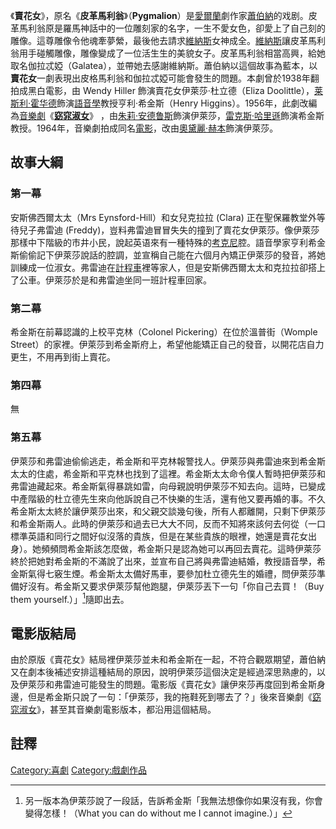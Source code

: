 《'''賣花女'''》，原名《'''皮革馬利翁'''》（'''Pygmalion'''）是[[愛爾蘭|愛爾蘭]]劇作家[[蕭伯納|蕭伯納]]的戏剧。皮革馬利翁原是羅馬神話中的一位雕刻家的名字，一生不愛女色，卻愛上了自己刻的雕像。這尊雕像令他魂牽夢縈，最後他去請求[[維納斯|維納斯]]女神成全。[[維納斯|維納斯]]讓皮革馬利翁用手碰觸雕像，雕像變成了一位活生生的美貌女子。皮革馬利翁相當高興，給她取名伽拉忒婭（Galatea），並帶她去感謝維納斯。蕭伯納以這個故事為藍本，以'''賣花女'''一劇表現出皮格馬利翁和伽拉忒婭可能會發生的問題。本劇曾於1938年翻拍成黑白電影，由 Wendy Hiller 飾演賣花女伊萊莎·杜立德（Eliza Doolittle），[[莱斯利·霍华德|莱斯利·霍华德]]飾演[[語音學|語音學]]教授亨利·希金斯（Henry Higgins）。1956年，此劇改編為[[音樂劇|音樂劇]]《'''[[窈窕淑女_(音樂劇)|窈窕淑女]]'''》 ，由[[朱莉·安德鲁斯|朱莉·安德鲁斯]]飾演伊萊莎，[[雷克斯·哈里遜|雷克斯·哈里遜]]飾演希金斯教授。1964年，音樂劇拍成同名[[窈窕淑女_(電影)|電影]]，改由[[奧黛麗·赫本|奧黛麗·赫本]]飾演伊萊莎。

== 故事大綱 ==

=== 第一幕 ===
安斯佛西爾太太（Mrs Eynsford-Hill）和女兒克拉拉 (Clara) 正在聖保羅教堂外等待兒子弗雷迪 (Freddy)，豈料弗雷迪冒冒失失的撞到了賣花女伊萊莎。像伊萊莎那樣中下階級的市井小民，說起英语來有一種特殊的[[考克尼|考克尼]]腔。語音學家亨利希金斯偷偷記下伊萊莎說話的腔調，並宣稱自己能在六個月內矯正伊萊莎的發音，將她訓練成一位淑女。弗雷迪在[[計程車|計程車]]裡等家人，但是安斯佛西爾太太和克拉拉卻搭上了公車。伊萊莎於是和弗雷迪坐同一班計程車回家。

=== 第二幕 ===
希金斯在前幕認識的上校平克林（Colonel Pickering）在位於溫普街（Womple Street）的家裡。伊萊莎到希金斯府上，希望他能矯正自己的發音，以開花店自力更生，不用再到街上賣花。

=== 第四幕 ===
無

=== 第五幕 ===
伊萊莎和弗雷迪偷偷逃走，希金斯和平克林報警找人。伊萊莎與弗雷迪來到希金斯太太的住處，希金斯和平克林也找到了這裡。希金斯太太命令僕人暫時把伊萊莎和弗雷迪藏起來。希金斯氣得暴跳如雷，向母親說明伊萊莎不知去向。這時，已變成中產階級的杜立德先生來向他訴說自己不快樂的生活，還有他又要再婚的事。不久希金斯太太終於讓伊萊莎出來，和父親交談幾句後，所有人都離開，只剩下伊萊莎和希金斯兩人。此時的伊萊莎和過去已大大不同，反而不知將來該何去何從（一口標準英語和同行之間好似沒落的貴族，但是在某些貴族的眼裡，她還是賣花女出身）。她頻頻問希金斯該怎麼做，希金斯只是認為她可以再回去賣花。這時伊萊莎終於把她對希金斯的不滿說了出來，並宣布自己將與弗雷迪結婚，教授語音學，希金斯氣得七竅生煙。希金斯太太備好馬車，要參加杜立德先生的婚禮，問伊萊莎準備好沒有。希金斯又要求伊萊莎幫他跑腿，伊萊莎丟下一句「你自己去買！（Buy them yourself.）」<ref>另一版本為伊萊莎說了一段話，告訴希金斯「我無法想像你如果沒有我，你會變得怎樣！（What you can do without me I cannot imagine.）」</ref>隨即出去。

== 電影版結局 ==
由於原版《賣花女》結局裡伊萊莎並未和希金斯在一起，不符合觀眾期望，蕭伯納又在劇本後補述安排這種結局的原因，說明伊萊莎這個決定是經過深思熟慮的，以及伊萊莎和弗雷迪可能發生的問題。電影版《賣花女》讓伊來莎再度回到希金斯身邊，但是希金斯只說了一句：「伊萊莎，我的拖鞋死到哪去了？」後來音樂劇《[[窈窕淑女_(音樂劇)|窈窕淑女]]》，甚至其音樂劇電影版本，都沿用這個結局。
== 註釋 ==
{{reflist}}

{{Authority control}}
[[Category:喜劇|Category:喜劇]]
[[Category:戲劇作品|Category:戲劇作品]]